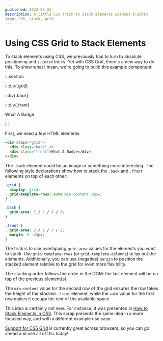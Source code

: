 ```yaml
---
published: 2022-05-23
description: A little CSS trick to stack elements without z-index
tags: CSS, stack, grid
---
```



# Using CSS Grid to Stack Elements

To stack elements using CSS, we previously had to turn to absolute positioning
and `z-index` tricks. Yet with CSS Grid, there's a new way to do this. To show
what I mean, we're going to build this example component:

:::section

:::div{.grid}

::div{.back}

:::div{.front}

What A Badge

:::

First, we need a few HTML elements:

```html
<div class="grid">
  <div class="back" />
  <div class="front">What A Badge</div>
</div>
```

The `.back` element could be an image or something more interesting. The
following style declarations show how to stack the `.back` and `.front` elements
on top of each other:

```css
.grid {
  display: grid;
  grid-template-rows: auto min-content 16px;
}

.back {
  grid-area: 1 / 1 / 4 / 2;
}

.front {
  grid-area: 2 / 1 / 3 / 2;
  margin: 0 -20px;
}
```

The trick is to use overlapping `grid-area` values for the elements you want to
stack. Use `grid-template-rows` (or `grid-template-columns`) to lay out the
elements. Additionally, you can use (negative) `margin` to position the stacked
element relative to the grid for even more flexibility.

The stacking order follows the order in the DOM: the last element will be on top
of the previous element(s).

The `min-content` value for the second row of the grid ensures the row takes the
height of the stacked `.front` element, while the `auto` value for the first row
makes it occupy the rest of the available space.

This idea is certainly not new. For instance, it was presented in [How to Stack
Elements in CSS][1]. This scrap presents the same idea in a more focused way,
and with a different example use case.

[Support for CSS Grid][2] is currently great across browsers, so you can go
ahead and use all of this today!

[1]: https://css-tricks.com/how-to-stack-elements-in-css/
[2]: https://caniuse.com/css-grid
